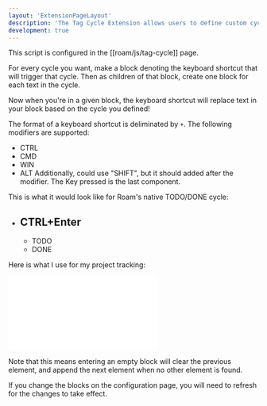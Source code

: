 ```yaml
---
layout: 'ExtensionPageLayout'
description: 'The Tag Cycle Extension allows users to define custom cycles tied to a keyboard shortcut!'
development: true
---
```


This script is configured in the [[roam/js/tag-cycle]] page.

For every cycle you want, make a block denoting the keyboard shortcut that will trigger that cycle. Then as children of that block, create one block for each text in the cycle.

Now when you're in a given block, the keyboard shortcut will replace text in your block based on the cycle you defined!

The format of a keyboard shortcut is deliminated by `+`. The following modifiers are supported:
- CTRL
- CMD
- WIN
- ALT
Additionally, could use "SHIFT", but it should added after the modifier. The Key pressed is the last component.

This is what it would look like for Roam's native TODO/DONE cycle:

- CTRL+Enter
    -
    - TODO
    - DONE

Here is what I use for my project tracking:

![](/images/tag-cycle.md)

Note that this means entering an empty block will clear the previous element, and append the next element when no other element is found.

If you change the blocks on the configuration page, you will need to refresh for the changes to take effect.
